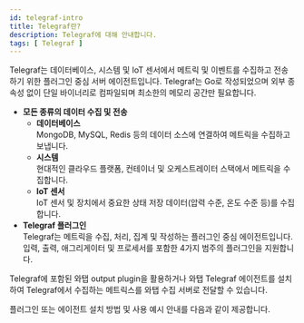 ```yaml
---
id: telegraf-intro
title: Telegraf란?
description: Telegraf에 대해 안내합니다.
tags: [ Telegraf ]
---
```



Telegraf는 데이터베이스, 시스템 및 IoT 센서에서 메트릭 및 이벤트를 수집하고 전송하기 위한 플러그인 중심 서버 에이전트입니다. Telegraf는 Go로 작성되었으며 외부 종속성 없이 단일 바이너리로 컴파일되며 최소한의 메모리 공간만 필요합니다.

* **모든 종류의 데이터 수집 및 전송**
    * **데이터베이스**  
        MongoDB, MySQL, Redis 등의 데이터 소스에 연결하여 메트릭을 수집하고 보냅니다. 
    * **시스템**  
        현대적인 클라우드 플랫폼, 컨테이너 및 오케스트레이터 스택에서 메트릭을 수집합니다. 
    * **IoT 센서**   
        IoT 센서 및 장치에서 중요한 상태 저장 데이터(압력 수준, 온도 수준 등)를 수집합니다.
* **Telegraf 플러그인**  
    Telegraf는 메트릭을 수집, 처리, 집계 및 작성하는 플러그인 중심 에이전트입니다. 입력, 출력, 애그리게이터 및 프로세서를 포함한 4가지 범주의 플러그인을 지원합니다.

Telegraf에 포함된 와탭 output plugin을 활용하거나 와탭 Telegraf 에이전트를 설치하여 Telegraf에서 수집하는 메트릭스를 와탭 수집 서버로 전달할 수 있습니다. 

플러그인 또는 에이전트 설치 방법 및 사용 예시 안내를 다음과 같이 제공합니다.

<DocCardList/>

<!-- 
수집된 데이터는 whatap의 프로젝트 내부에서 확인 가능합니다.
-->